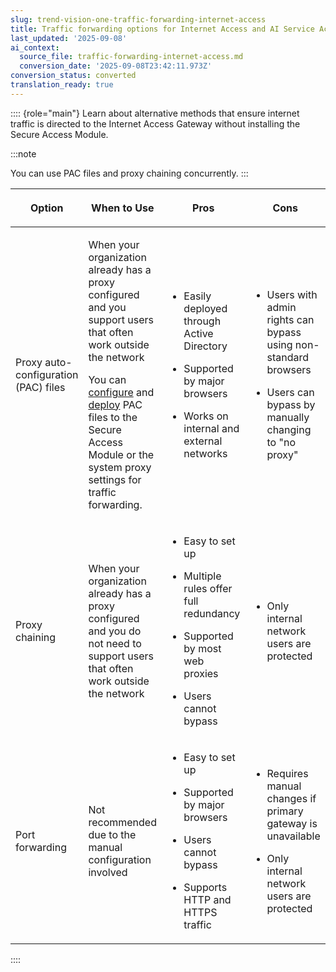 ```yaml
---
slug: trend-vision-one-traffic-forwarding-internet-access
title: Traffic forwarding options for Internet Access and AI Service Access
last_updated: '2025-09-08'
ai_context:
  source_file: traffic-forwarding-internet-access.md
  conversion_date: '2025-09-08T23:42:11.973Z'
conversion_status: converted
translation_ready: true
---
```


:::: {role="main"}
Learn about alternative methods that ensure internet traffic is directed to the Internet Access Gateway without installing the Secure Access Module.

:::note

You can use PAC files and proxy chaining concurrently.
:::

<table>
<colgroup>
<col style="width: 14%" />
<col style="width: 28%" />
<col style="width: 28%" />
<col style="width: 28%" />
</colgroup>
<thead>
<tr>
<th><p>Option</p></th>
<th><p>When to Use</p></th>
<th><p>Pros</p></th>
<th><p>Cons</p></th>
</tr>
</thead>
<tbody>
<tr>
<td><p>Proxy auto-configuration (PAC) files</p></td>
<td><p>When your organization already has a proxy configured and you support users that often work outside the network</p>
<p>You can <a href="trend-vision-one-pac-file-configuration">configure</a> and <a href="trend-vision-one-pac-file-deployment">deploy</a> PAC files to the Secure Access Module or the system proxy settings for traffic forwarding.</p></td>
<td><ul>
<li><p>Easily deployed through Active Directory</p></li>
<li><p>Supported by major browsers</p></li>
<li><p>Works on internal and external networks</p></li>
</ul></td>
<td><ul>
<li><p>Users with admin rights can bypass using non-standard browsers</p></li>
<li><p>Users can bypass by manually changing to "no proxy"</p></li>
</ul></td>
</tr>
<tr>
<td><p>Proxy chaining</p></td>
<td><p>When your organization already has a proxy configured and you do not need to support users that often work outside the network</p></td>
<td><ul>
<li><p>Easy to set up</p></li>
<li><p>Multiple rules offer full redundancy</p></li>
<li><p>Supported by most web proxies</p></li>
<li><p>Users cannot bypass</p></li>
</ul></td>
<td><ul>
<li><p>Only internal network users are protected</p></li>
</ul></td>
</tr>
<tr>
<td><p>Port forwarding</p></td>
<td><p>Not recommended due to the manual configuration involved</p></td>
<td><ul>
<li><p>Easy to set up</p></li>
<li><p>Supported by major browsers</p></li>
<li><p>Users cannot bypass</p></li>
<li><p>Supports HTTP and HTTPS traffic</p></li>
</ul></td>
<td><ul>
<li><p>Requires manual changes if primary gateway is unavailable</p></li>
<li><p>Only internal network users are protected</p></li>
</ul></td>
</tr>
</tbody>
</table>
::::
